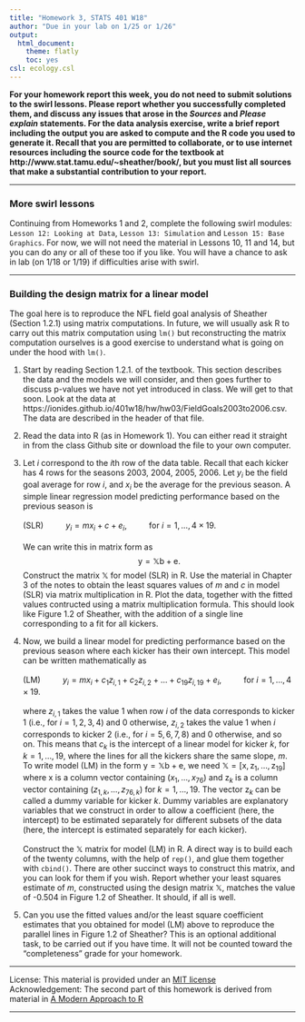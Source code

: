 ```yaml
---
title: "Homework 3, STATS 401 W18"
author: "Due in your lab on 1/25 or 1/26"
output:
  html_document:
    theme: flatly
    toc: yes
csl: ecology.csl
---
```


\newcommand\mat[1]{\mathbb{#1}}
\renewcommand\vec[1]{\boldsymbol{\mathrm{#1}}}
\newcommand\xtranspose{{\mbox{\tiny \textsc{t}}}}
\newcommand\transpose{{\scriptscriptstyle \mathrm{T}}}

**For your homework report this week, you do not need to submit solutions to the swirl lessons. 
Please report whether you successfully completed them, and discuss any issues that arose in the  _Sources_ and _Please explain_ statements. 
For the data analysis exercise, write a brief report including the output you are asked to compute and the R code you used to generate it.
Recall that you are permitted to collaborate, or to use internet resources including the source code for the textbook at http://www.stat.tamu.edu/~sheather/book/, but you must list all sources that make a substantial contribution to your report.**

--------------

### More swirl lessons

Continuing from Homeworks 1 and 2, complete the following swirl modules: ```Lesson 12: Looking at Data```, ```Lesson 13: Simulation``` and ```Lesson 15: Base Graphics```. 
For now, we will not need the material in Lessons 10, 11 and 14, but you can do any or all of these too if you like. 
You will have a chance to ask in lab (on 1/18 or 1/19) if difficulties arise with swirl.

---------------

### Building the design matrix for a linear model

The goal here is to reproduce the NFL field goal analysis of Sheather (Section 1.2.1) using matrix computations. 
In future, we will usually ask R to carry out this matrix computation using `lm()` but reconstructing the matrix computation ourselves is a good exercise to understand what is going on under the hood with `lm()`.

1. Start by reading Section 1.2.1. of the textbook. 
This section describes the data and the models we will consider, and then goes further to discuss p-values we have not yet introduced in class.  We will get to that soon. 
Look at the data at https://ionides.github.io/401w18/hw/hw03/FieldGoals2003to2006.csv.
The data are described in the header of that file.

2. Read the data into R (as in Homework 1). You can either read it straight in from the class Github site or download the file to your own computer.

3. Let $i$ correspond to the $i$th row of the data table. 
Recall that each kicker has $4$ rows for the seasons 2003, 2004, 2005, 2006.
Let $y_i$ be the field goal average for row $i$, and $x_i$ be the average for the previous season.
A simple linear regression model predicting performance based on the previous season is
<br><br>
(SLR) $\hspace{1cm}y_i = m x_i + c + e_i, \hspace{1cm}$ for $i=1,\dots,4\times 19$.
<br><br>
We can write this in matrix form as
$$ \vec{y} = \mat{X}\vec{b} + \vec{e}.$$
Construct the matrix $\mat{X}$ for model (SLR) in R. 
Use the material in Chapter 3 of the notes to obtain the least squares values of $m$ and $c$ in model (SLR) via matrix multiplication in R.
Plot the data, together with the fitted values contructed using a matrix multiplication formula.
This should look like Figure 1.2 of Sheather, with the addition of a single line corresponding to a fit for all kickers.

4. Now, we build a linear model for predicting performance based on the previous season where each kicker has their own intercept. 
This model can be written mathematically as
<br><br>
(LM) $\hspace{1cm}y_i = m x_i + c_1 z_{i,1} + c_2 z_{i,2} +\dots+c_{19}z_{i,19} + e_i, \hspace{1cm}$ for $i=1,\dots,4\times 19$.
<br><br>
where $z_{i,1}$ takes the value $1$ when row $i$ of the data corresponds to kicker 1 (i.e., for $i=1,2,3,4$) and $0$ otherwise, $z_{i,2}$ takes the value $1$ when $i$ corresponds to kicker 2 (i.e., for $i=5,6,7,8$) and $0$ otherwise, and so on.
This means that $c_k$ is the intercept of a linear model for kicker $k$, for $k=1,\dots,19$, where the lines for all the kickers share the same slope, $m$.
To write model (LM) in the form $\vec{y} = \mat{X}\vec{b} + \vec{e}$, we need $\mat{X}=[\vec{x},\vec{z}_1,\dots,\vec{z}_{19}]$ where $\vec{x}$ is a column vector containing $(x_1,\dots,x_{76})$ and $\vec{z}_k$ is a column vector containing $(z_{1,k},\dots,z_{76,k})$ for $k=1,\dots,19$.
The vector $\vec{z}_k$ can be called a dummy variable for kicker $k$. 
Dummy variables are explanatory variables that we construct in order to allow a coefficient (here, the intercept) to be estimated separately for different subsets of the data (here, the intercept is estimated separately for each kicker).
<br><br>
Construct the $\mat{X}$ matrix for model (LM) in R. 
A direct way is to build each of the twenty columns, with the help of `rep()`, and glue them together with `cbind()`. 
There are other succinct ways to construct this matrix, and you can look for them if you wish. 
Report whether your least squares estimate of $m$, constructed using the design matrix $\mat{X}$,
 matches the value of -0.504 in Figure 1.2 of Sheather. 
It should, if all is well.

5. Can you use the fitted values and/or the least square coefficient estimates that you obtained for model (LM) above to reproduce the parallel lines in Figure 1.2 of Sheather? This is an optional additional task, to be carried out if you have time. It will not be counted toward the "completeness" grade for your homework.


--------------


License: This material is provided under an [MIT license](https://ionides.github.io/401w18/LICENSE)<br>
Acknowledgement: The second part of this homework is derived from material in [A Modern Approach to R](http://www.stat.tamu.edu/~sheather/book/)

------
